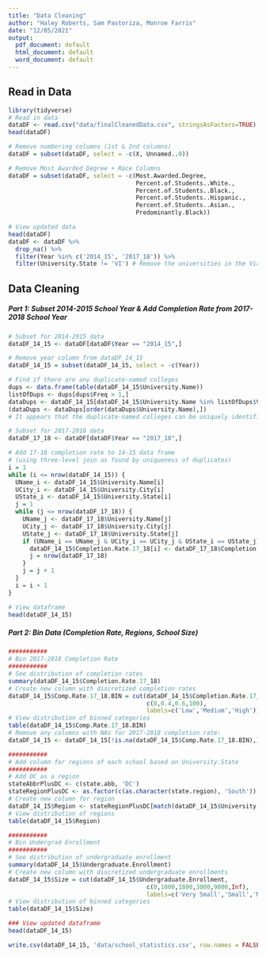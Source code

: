 ```yaml
---
title: "Data Cleaning"
author: "Haley Roberts, Sam Pastoriza, Monroe Farris"
date: "12/05/2021"
output:
  pdf_document: default
  html_document: default
  word_document: default
---
```


\pagenumbering{gobble}

## Read in Data

```r
library(tidyverse)
# Read in data
dataDF <- read.csv("data/finalCleanedData.csv", stringsAsFactors=TRUE)
head(dataDF)

# Remove numbering columns (1st & 2nd columns)
dataDF = subset(dataDF, select = -c(X, Unnamed..0))

# Remove Most Awarded Degree + Race Columns
dataDF = subset(dataDF, select = -c(Most.Awarded.Degree, 
                                    Percent.of.Students..White., 
                                    Percent.of.Students..Black.,
                                    Percent.of.Students..Hispanic.,
                                    Percent.of.Students..Asian.,
                                    Predominantly.Black))

# View updated data
head(dataDF)
dataDF <- dataDF %>% 
  drop_na() %>% 
  filter(Year %in% c('2014_15', '2017_18')) %>%
  filter(University.State != 'VI') # Remove the universities in the Virgin Islands
```

## Data Cleaning

##### Part 1: Subset 2014-2015 School Year & Add Completion Rate from 2017-2018 School Year

```r
# Subset for 2014-2015 data
dataDF_14_15 <- dataDF[dataDF$Year == "2014_15",]

# Remove year column from dataDF_14_15
dataDF_14_15 = subset(dataDF_14_15, select = -c(Year))

# Find if there are any duplicate-named colleges
dups <- data.frame(table(dataDF_14_15$University.Name))
listOfDups <- dups[dups$Freq > 1,]
dataDups <- dataDF_14_15[dataDF_14_15$University.Name %in% listOfDups$Var1,]
(dataDups <- dataDups[order(dataDups$University.Name),])
# It appears that the duplicate-named colleges can be uniquely identified by considering name, state, & city

# Subset for 2017-2018 data
dataDF_17_18 <- dataDF[dataDF$Year == "2017_18",]

# Add 17-18 completion rate to 14-15 data frame
# (using three-level join as found by uniqueness of duplicates)
i = 1
while (i <= nrow(dataDF_14_15)) {
  UName_i <- dataDF_14_15$University.Name[i]
  UCity_i <- dataDF_14_15$University.City[i]
  UState_i <- dataDF_14_15$University.State[i]
  j = 1
  while (j <= nrow(dataDF_17_18)) {
    UName_j <- dataDF_17_18$University.Name[j]
    UCity_j <- dataDF_17_18$University.City[j]
    UState_j <- dataDF_17_18$University.State[j]
    if (UName_i == UName_j & UCity_i == UCity_j & UState_i == UState_j) {
      dataDF_14_15$Completion.Rate.17_18[i] <- dataDF_17_18$Completion.Rate..4.year.institutions[j]
      j = nrow(dataDF_17_18)
    }
    j = j + 1
  }
  i = i + 1
}

# View dataframe
head(dataDF_14_15)
```

##### Part 2: Bin Data (Completion Rate, Regions, School Size)

```r
###########
# Bin 2017-2018 Completion Rate
###########
# See distribution of completion rates
summary(dataDF_14_15$Completion.Rate.17_18)
# Create new column with discretized completion rates 
dataDF_14_15$Comp.Rate.17_18.BIN = cut(dataDF_14_15$Completion.Rate.17_18, 
                                       c(0,0.4,0.6,100),
                                       labels=c('Low','Medium','High'))
# View distribution of binned categories
table(dataDF_14_15$Comp.Rate.17_18.BIN)
# Remove any columns with NAs for 2017-2018 completion rate:
dataDF_14_15 <- dataDF_14_15[!is.na(dataDF_14_15$Comp.Rate.17_18.BIN),]

###########
# Add column for regions of each school based on University.State
###########
# Add DC as a region
stateAbbrPlusDC <- c(state.abb, 'DC')
stateRegionPlusDC <- as.factor(c(as.character(state.region), 'South'))
# Create new column for region
dataDF_14_15$Region <- stateRegionPlusDC[match(dataDF_14_15$University.State, stateAbbrPlusDC)]
# View distribution of regions
table(dataDF_14_15$Region)

###########
# Bin Undergrad Enrollment
###########
# See distribution of undergraduate enrollment
summary(dataDF_14_15$Undergraduate.Enrollment)
# Create new column with discretized undergraduate enrollments 
dataDF_14_15$Size = cut(dataDF_14_15$Undergraduate.Enrollment, 
                                       c(0,1000,1800,3000,9000,Inf),
                                       labels=c('Very Small','Small','Medium','Large','Very Large'))
# View distribution of binned categories
table(dataDF_14_15$Size)

### View updated dataframe
head(dataDF_14_15)

write.csv(dataDF_14_15, 'data/school_statistics.csv', row.names = FALSE)
```